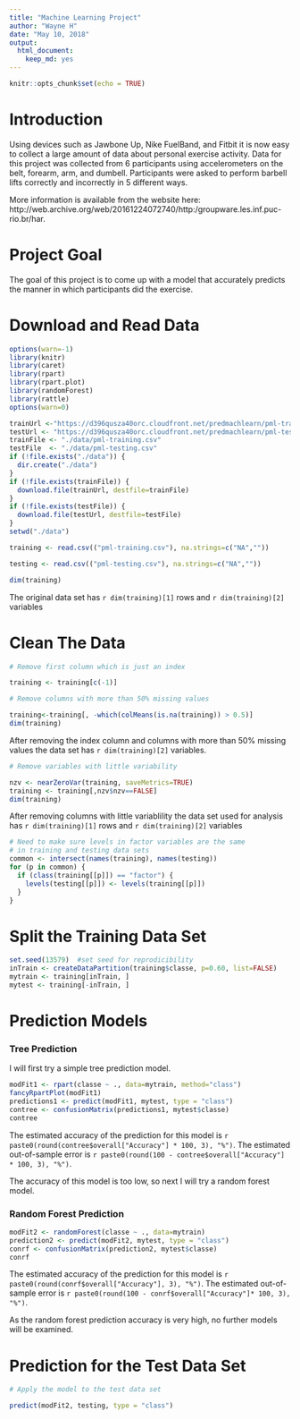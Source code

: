 ```yaml
---
title: "Machine Learning Project"
author: "Wayne H"
date: "May 10, 2018"
output: 
  html_document: 
    keep_md: yes
---
```


```r
knitr::opts_chunk$set(echo = TRUE)
```

# Introduction

Using devices such as Jawbone Up, Nike FuelBand, and Fitbit it is now easy to collect a large amount of data about personal exercise activity.  Data for this project was collected from 6 participants using accelerometers on the belt, forearm, arm, and dumbell. Participants were asked to perform barbell lifts correctly and incorrectly in 5 different ways. 

More information is available from the website here: http://web.archive.org/web/20161224072740/http:/groupware.les.inf.puc-rio.br/har. 

# Project Goal

The goal of this project is to come up with a model that accurately predicts the manner in which participants did the exercise.

# Download and Read Data
```r
options(warn=-1)
library(knitr)
library(caret)
library(rpart)
library(rpart.plot)
library(randomForest)
library(rattle)
options(warn=0)
```
```r
trainUrl <-"https://d396qusza40orc.cloudfront.net/predmachlearn/pml-training.csv"
testUrl <- "https://d396qusza40orc.cloudfront.net/predmachlearn/pml-testing.csv"
trainFile <- "./data/pml-training.csv"
testFile  <- "./data/pml-testing.csv"
if (!file.exists("./data")) {
  dir.create("./data")
}
if (!file.exists(trainFile)) {
  download.file(trainUrl, destfile=trainFile)
}
if (!file.exists(testFile)) {
  download.file(testUrl, destfile=testFile)
}
setwd("./data")

training <- read.csv(("pml-training.csv"), na.strings=c("NA",""))

testing <- read.csv(("pml-testing.csv"), na.strings=c("NA",""))

dim(training)
```

The original data set has `r dim(training)[1]` rows and `r dim(training)[2]` variables

# Clean The Data
```r
# Remove first column which is just an index

training <- training[c(-1)]

# Remove columns with more than 50% missing values

training<-training[, -which(colMeans(is.na(training)) > 0.5)]
dim(training)
```

After removing the index column and columns with more than 50% missing values the data set has  `r dim(training)[2]` variables.

```r
# Remove variables with little variability

nzv <- nearZeroVar(training, saveMetrics=TRUE)
training <- training[,nzv$nzv==FALSE]
dim(training)
```

After removing columns with little variablility the data set used for analysis has `r dim(training)[1]` rows and `r dim(training)[2]` variables

```r
# Need to make sure levels in factor variables are the same 
# in training and testing data sets
common <- intersect(names(training), names(testing)) 
for (p in common) { 
  if (class(training[[p]]) == "factor") { 
    levels(testing[[p]]) <- levels(training[[p]]) 
  } 
}

```

# Split the Training Data Set
```r
set.seed(13579)  #set seed for reprodicibility
inTrain <- createDataPartition(training$classe, p=0.60, list=FALSE)
mytrain <- training[inTrain, ]
mytest <- training[-inTrain, ]
```

# Prediction Models

### Tree Prediction

I will first try a simple tree prediction model.

```r
modFit1 <- rpart(classe ~ ., data=mytrain, method="class")
fancyRpartPlot(modFit1)
predictions1 <- predict(modFit1, mytest, type = "class")
contree <- confusionMatrix(predictions1, mytest$classe)
contree
```

The estimated accuracy of the prediction for this model is `r paste0(round(contree$overall["Accuracy"] * 100, 3), "%")`. The estimated out-of-sample error is `r paste0(round(100 - contree$overall["Accuracy"] * 100, 3), "%")`.  

The accuracy of this model is too low, so next I will try a random forest model.

### Random Forest Prediction

```r
modFit2 <- randomForest(classe ~ ., data=mytrain)
prediction2 <- predict(modFit2, mytest, type = "class")
conrf <- confusionMatrix(prediction2, mytest$classe)
conrf
```

The estimated accuracy of the prediction for this model is `r paste0(round(conrf$overall["Accuracy"], 3), "%")`. The estimated out-of-sample error is `r paste0(round(100 - conrf$overall["Accuracy"]* 100, 3), "%")`.

As the random forest prediction accuracy is very high, no further models will be examined.

# Prediction for the Test Data Set

```r
# Apply the model to the test data set

predict(modFit2, testing, type = "class")
```